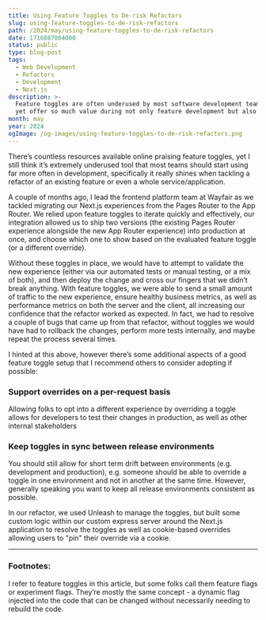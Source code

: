 ```yaml
---
title: Using Feature Toggles to De-risk Refactors
slug: using-feature-toggles-to-de-risk-refactors
path: /2024/may/using-feature-toggles-to-de-risk-refactors
date: 1716887064000
status: public
type: blog-post
tags:
  - Web Development
  - Refactors
  - Development
  - Next.js
description: >-
  Feature toggles are often underused by most software development teams, and
  yet offer so much value during not only feature development but also refactors
month: may
year: 2024
ogImage: /og-images/using-feature-toggles-to-de-risk-refactors.png
---
```



There’s countless resources available online praising feature toggles<FootnoteRef id="1" />, yet I still think it’s extremely underused tool that most teams should start using far more often in development, specifically it really shines when tackling a refactor of an existing feature or even a whole service/application.

A couple of months ago, I lead the frontend platform team at Wayfair as we tackled migrating our Next.js experiences from the Pages Router to the App Router. We relied upon feature toggles to iterate quickly and effectively, our integration allowed us to ship two versions (the existing Pages Router experience alongside the new App Router experience) into production at once, and choose which one to show based on the evaluated feature toggle (or a different override).

Without these toggles in place, we would have to attempt to validate the new experience (either via our automated tests or manual testing, or a mix of both), and then deploy the change and cross our fingers that we didn’t break anything. With feature toggles, we were able to send a small amount of traffic to the new experience, ensure healthy business metrics, as well as performance metrics on both the server and the client, all increasing our confidence that the refactor worked as expected. In fact, we had to resolve a couple of bugs that came up from that refactor, without toggles we would have had to rollback the changes, perform more tests internally, and maybe repeat the process several times.

I hinted at this above, however there’s some additional aspects of a good feature toggle setup that I recommend others to consider adopting if possible:

### Support overrides on a per-request basis  

Allowing folks to opt into a different experience by overriding a toggle allows for developers to test their changes in production, as well as other internal stakeholders

### Keep toggles in sync between release environments  

You should still allow for short term drift between environments (e.g. development and production), e.g. someone should be able to override a toggle in one environment and not in another at the same time. However, generally speaking you want to keep all release environments consistent as possible.

In our refactor, we used Unleash to manage the toggles, but built some custom logic within our custom express server around the Next.js application to resolve the toggles as well as cookie-based overrides allowing users to "pin" their override via a cookie.


---

### Footnotes:

<Footnote id="1">I refer to feature toggles in this article, but some folks call them feature flags or experiment flags. They’re mostly the same concept - a dynamic flag injected into the code that can be changed without necessarily needing to rebuild the code.</Footnote>
